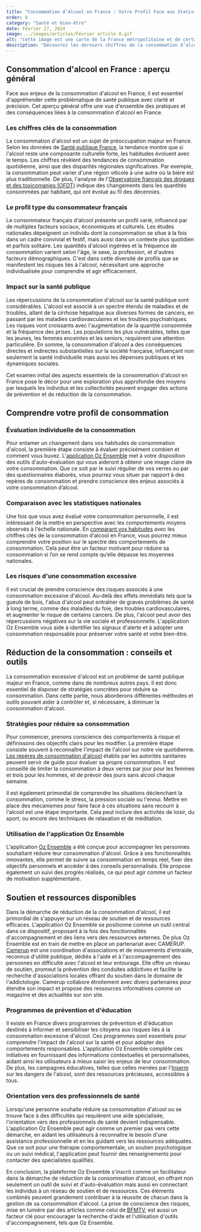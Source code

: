 ```yaml
---
title: "Consommation d'Alcool en France : Votre Profil Face aux Statistiques avec Oz Ensemble"
order: 8
category: "Santé et bien-être"
date: Février 27, 2024
image: ../images/articles/Février article 8.gif
alt: "Cette image est une carte de la France métropolitaine et de certains de ses départements d'outre-mer, colorée pour montrer différentes données statistiques liés à la consommation d'alcool en france. La carte montre des nuances de bleu pour indiquer les variations d'une métrique spécifique, avec des numéros en blanc superposés pour chaque région. Les régions métropolitaines sont en différentes nuances de bleu clair, tandis que les départements d'outre-mer comme la Guadeloupe, la Martinique, la Guyane et La Réunion sont indiqués dans des nuances plus foncées de bleu avec leurs données à gauche de la carte. Une légende en bas à droite utilise des carrés colorés pour définir les catégories: "Inférieur aux autres régions", "Pas de différence significative", "Supérieur aux autres régions", et "Non disponible". Les chiffres semblent varier de 5,2 à 12,6. La carte est principalement en français."
description: "Découvrez les derniers chiffres de la consommation d’alcool en France en 2024, Comparez ces chiffres avec votre profil Oz Ensemble."
---
```


## Consommation d'alcool en France : aperçu général

Face aux enjeux de la consommation d'alcool en France, il est essentiel d'appréhender cette problématique de santé publique avec clarté et précision. Cet aperçu général offre une vue d'ensemble des pratiques et des conséquences liées à la consommation d'alcool en France.

### Les chiffres clés de la consommation
La consommation d'alcool est un sujet de préoccupation majeur en France. Selon les données de [Santé publique France](https://www.santepubliquefrance.fr/les-actualites/2020/consommation-d-alcool-en-france-ou-en-sont-les-francais), la tendance montre que si l'alcool reste une composante culturelle forte, les habitudes évoluent avec le temps. Les chiffres révèlent des tendances de consommation quotidienne, ainsi que des disparités régionales significatives. Par exemple, la consommation peut varier d'une région viticole à une autre où la bière est plus traditionnelle. De plus, l'analyse de l'[Observatoire français des drogues et des toxicomanies (OFDT)](https://www.ofdt.fr/statistiques-et-infographie/series-statistiques/alcool-evolution-des-quantites-consommees-par-habitant-age-de-15-ans-et-plus-depuis-1961-en-litres-equivalents-dalcool-pur/) indique des changements dans les quantités consommées par habitant, qui ont évolué au fil des décennies.

### Le profil type du consommateur français
Le consommateur français d'alcool présente un profil varié, influencé par de multiples facteurs sociaux, économiques et culturels. Les études nationales dépeignent un individu dont la consommation se situe à la fois dans un cadre convivial et festif, mais aussi dans un contexte plus quotidien et parfois solitaire. Les quantités d'alcool ingérées et la fréquence de consommation varient selon l'âge, le sexe, la profession, et d'autres facteurs démographiques. C'est dans cette diversité de profils que se manifestent les risques liés à l'alcool, nécessitant une approche individualisée pour comprendre et agir efficacement.

### Impact sur la santé publique
Les répercussions de la consommation d'alcool sur la santé publique sont considérables. L'alcool est associé à un spectre étendu de maladies et de troubles, allant de la cirrhose hépatique aux diverses formes de cancers, en passant par les maladies cardiovasculaires et les troubles psychiatriques. Les risques vont croissants avec l'augmentation de la quantité consommée et la fréquence des prises. Les populations les plus vulnérables, telles que les jeunes, les femmes enceintes et les seniors, requièrent une attention particulière. En somme, la consommation d'alcool a des conséquences directes et indirectes substantielles sur la société française, influençant non seulement la santé individuelle mais aussi les dépenses publiques et les dynamiques sociales.

Cet examen initial des aspects essentiels de la consommation d'alcool en France pose le décor pour une exploration plus approfondie des moyens par lesquels les individus et les collectivités peuvent engager des actions de prévention et de réduction de la consommation.

## Comprendre votre profil de consommation

### Évaluation individuelle de la consommation
Pour entamer un changement dans vos habitudes de consommation d'alcool, la première étape consiste à évaluer précisément combien et comment vous buvez. L'[application Oz Ensemble](https://www.santepubliquefrance.fr/les-actualites/2022/consommation-d-alcool-ou-en-etes-vous) met à votre disposition des outils d'auto-évaluation qui vous aideront à obtenir une image claire de votre consommation. Que ce soit par le suivi régulier de vos verres ou par des questionnaires élaborés, vous pourrez vous situer par rapport à des repères de consommation et prendre conscience des enjeux associés à votre consommation d’alcool.

### Comparaison avec les statistiques nationales
Une fois que vous avez évalué votre consommation personnelle, il est intéressant de la mettre en perspective avec les comportements moyens observés à l'échelle nationale. En [comparant vos habitudes](https://www.alcool-info-service.fr/alcool/consommation-alcool-france/alcool-francais) avec les chiffres clés de la consommation d'alcool en France, vous pourrez mieux comprendre votre position sur le spectre des comportements de consommation. Cela peut être un facteur motivant pour réduire sa consommation si l’on se rend compte qu’elle dépasse les moyennes nationales.

### Les risques d'une consommation excessive
Il est crucial de prendre conscience des risques associés à une consommation excessive d'alcool. Au-delà des effets immédiats tels que la gueule de bois, l'abus d'alcool peut entraîner de graves problèmes de santé à long terme, comme des maladies du foie, des troubles cardiovasculaires, et augmenter le risque de certains cancers. De plus, l'alcool peut avoir des répercussions négatives sur la vie sociale et professionnelle. L'application Oz Ensemble vous aide à identifier les signaux d'alerte et à adopter une consommation responsable pour préserver votre santé et votre bien-être.

## Réduction de la consommation : conseils et outils

La consommation excessive d'alcool est un problème de santé publique majeur en France, comme dans de nombreux autres pays. Il est donc essentiel de disposer de stratégies concrètes pour réduire sa consommation. Dans cette partie, nous aborderons différentes méthodes et outils pouvant aider à contrôler et, si nécessaire, à diminuer la consommation d'alcool.

### Stratégies pour réduire sa consommation

Pour commencer, prenons conscience des comportements à risque et définissons des objectifs clairs pour les modifier. La première étape consiste souvent à reconnaître l'impact de l'alcool sur notre vie quotidienne. [Les repères de consommation d'alcool](https://www.ameli.fr/assure/sante/themes/alcool-sante/definition-reperes-consommation) établis par les autorités sanitaires peuvent servir de guide pour évaluer sa propre consommation. Il est conseillé de limiter la consommation à deux verres par jour pour les femmes et trois pour les hommes, et de prévoir des jours sans alcool chaque semaine.

Il est également primordial de comprendre les situations déclenchant la consommation, comme le stress, la pression sociale ou l'ennui. Mettre en place des mécanismes pour faire face à ces situations sans recourir à l'alcool est une étape importante. Cela peut inclure des activités de loisir, du sport, ou encore des techniques de relaxation et de méditation.

### Utilisation de l'application Oz Ensemble

L'application [Oz Ensemble](https://ozensemble.fabrique.social.gouv.fr/) a été conçue pour accompagner les personnes souhaitant réduire leur consommation d'alcool. Grâce à ses fonctionnalités innovantes, elle permet de suivre sa consommation en temps réel, fixer des objectifs personnels et accéder à des conseils personnalisés. Elle propose également un suivi des progrès réalisés, ce qui peut agir comme un facteur de motivation supplémentaire.


## Soutien et ressources disponibles

Dans la démarche de réduction de la consommation d'alcool, il est primordial de s'appuyer sur un réseau de soutien et de ressources efficaces. L'application Oz Ensemble se positionne comme un outil central dans ce dispositif, proposant à la fois des fonctionnalités d'accompagnement et des liens vers des ressources externes. De plus Oz Ensemble est en train de mettre en place un partenariat avec CAMERUP. [Camerup](https://www.camerup.fr/)  est une coordination d'associations et de mouvements d'entraide, reconnus d'utilité publique, dédiés à l'aide et à l'accompagnement des personnes en difficulté avec l'alcool et leur entourage. Elle offre un réseau de soutien, promeut la prévention des conduites addictives et facilite la recherche d'associations locales offrant du soutien dans le domaine de l'addictologie. Camerup collabore étroitement avec divers partenaires pour étendre son impact et propose des ressources informatives comme un magazine et des actualités sur son site.

### Programmes de prévention et d'éducation

Il existe en France divers programmes de prévention et d'éducation destinés à informer et sensibiliser les citoyens aux risques liés à la consommation excessive d'alcool. Ces programmes sont essentiels pour comprendre l'impact de l'alcool sur la santé et pour adopter des comportements responsables. L'application Oz Ensemble complète ces initiatives en fournissant des informations contextuelles et personnalisées, aidant ainsi les utilisateurs à mieux saisir les enjeux de leur consommation. De plus, les campagnes éducatives, telles que celles menées par l'[Inserm](https://www.inserm.fr/dossier/alcool-sante/) sur les dangers de l'alcool, sont des ressources précieuses, accessibles à tous.

### Orientation vers des professionnels de santé

Lorsqu'une personne souhaite réduire sa consommation d'alcool ou se trouve face à des difficultés qui requièrent une aide spécialisée, l'orientation vers des professionnels de santé devient indispensable. L'application Oz Ensemble peut agir comme un premier pas vers cette démarche, en aidant les utilisateurs à reconnaître le besoin d'une assistance professionnelle et en les guidant vers les ressources adéquates. Que ce soit pour une thérapie comportementale, un soutien psychologique ou un suivi médical, l'application peut fournir des renseignements pour contacter des spécialistes qualifiés.

En conclusion, la plateforme Oz Ensemble s'inscrit comme un facilitateur dans la démarche de réduction de la consommation d'alcool, en offrant non seulement un outil de suivi et d'auto-évaluation mais aussi en connectant les individus à un réseau de soutien et de ressources. Ces éléments combinés peuvent grandement contribuer à la réussite de chacun dans la gestion de sa consommation d'alcool. La prise de conscience des risques, mise en lumière par des articles comme celui de [BFMTV](https://www.bfmtv.com/economie/consommation/8-des-francais-consomment-50-de-l-alcool-en-france-faut-il-instaurer-un-prix-plancher_AN-202311270507.html), est aussi un facteur clé pour encourager la recherche d'aide et l'utilisation d'outils d'accompagnement, tels que Oz Ensemble.


